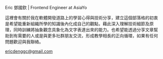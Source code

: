 
Eric 鄧國欽 | Frontend Engineer at AsiaYo

<AboutMe />

這裡會有關於我在軟體開發道路上的學習心得與技術分享，建立這個部落格的初衷是希望能重新組織所學的知識後內化成自己的觀點，藉此深入理解技術細節及原理，同時訓練將抽象觀念具象化為文字表達出來的能力。也希望能透過分享文章幫助到有需要的人或是與更多社群朋友交流，形成教學相長的正向循環，如果有任何問題歡迎與我聯絡。

ericdenggc@gmail.com
